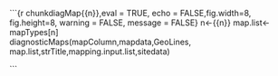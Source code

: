 ```{r chunkdiagMap{{n}},eval = TRUE, echo = FALSE,fig.width=8, fig.height=8, warning = FALSE, message = FALSE}
n<-{{n}}
map.list<-mapTypes[n]  
diagnosticMaps(mapColumn,mapdata,GeoLines,
                         map.list,strTitle,mapping.input.list,sitedata)
  
```
